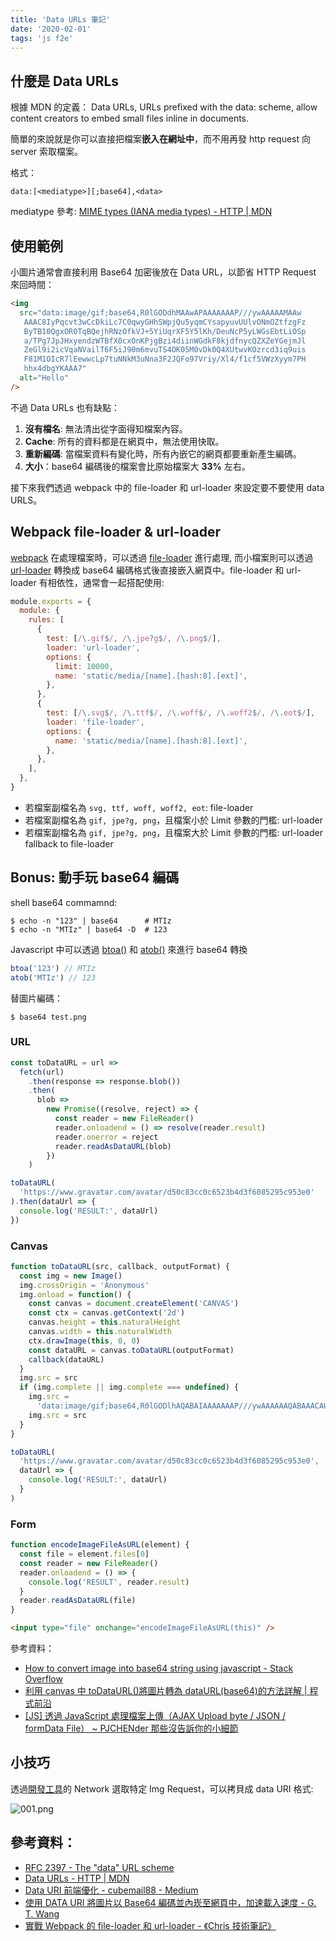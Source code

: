 ```yaml
---
title: 'Data URLs 筆記'
date: '2020-02-01'
tags: 'js f2e'
---
```


## 什麼是 Data URLs

根據 MDN 的定義： Data URLs, URLs prefixed with the data: scheme, allow content creators to embed small files inline in documents.

簡單的來說就是你可以直接把檔案**嵌入在網址中**，而不用再發 http request 向 server 索取檔案。

格式：

```
data:[<mediatype>][;base64],<data>
```

mediatype 參考: [MIME types (IANA media types) - HTTP | MDN](https://developer.mozilla.org/en-US/docs/Web/HTTP/Basics_of_HTTP/MIME_types)

## 使用範例

小圖片通常會直接利用 Base64 加密後放在 Data URL，以節省 HTTP Request 來回時間：

```html
<img
  src="data:image/gif;base64,R0lGODdhMAAwAPAAAAAAAP///ywAAAAAMAAw
   AAAC8IyPqcvt3wCcDkiLc7C0qwyGHhSWpjQu5yqmCYsapyuvUUlvONmOZtfzgFz
   ByTB10QgxOR0TqBQejhRNzOfkVJ+5YiUqrXF5Y5lKh/DeuNcP5yLWGsEbtLiOSp
   a/TPg7JpJHxyendzWTBfX0cxOnKPjgBzi4diinWGdkF8kjdfnycQZXZeYGejmJl
   ZeGl9i2icVqaNVailT6F5iJ90m6mvuTS4OK05M0vDk0Q4XUtwvKOzrcd3iq9uis
   F81M1OIcR7lEewwcLp7tuNNkM3uNna3F2JQFo97Vriy/Xl4/f1cf5VWzXyym7PH
   hhx4dbgYKAAA7"
  alt="Hello"
/>
```

不過 Data URLs 也有缺點：

1. **沒有檔名**: 無法清出從字面得知檔案內容。
2. **Cache**: 所有的資料都是在網頁中，無法使用快取。
3. **重新編碼**: 當檔案資料有變化時，所有內嵌它的網頁都要重新產生編碼。
4. **大小**：base64 編碼後的檔案會比原始檔案大 **33%** 左右。

接下來我們透過 webpack 中的 file-loader 和 url-loader 來設定要不要使用 data URLS。

## Webpack file-loader & url-loader

[webpack](https://webpack.js.org/) 在處理檔案時，可以透過 [file-loader](https://github.com/webpack-contrib/file-loader) 進行處理, 而小檔案則可以透過 [url-loader](https://github.com/webpack-contrib/url-loader) 轉換成 base64 編碼格式後直接嵌入網頁中。file-loader 和 url-loader 有相依性，通常會一起搭配使用:

```js
module.exports = {
  module: {
    rules: [
      {
        test: [/\.gif$/, /\.jpe?g$/, /\.png$/],
        loader: 'url-loader',
        options: {
          limit: 10000,
          name: 'static/media/[name].[hash:8].[ext]',
        },
      },
      {
        test: [/\.svg$/, /\.ttf$/, /\.woff$/, /\.woff2$/, /\.eot$/],
        loader: 'file-loader',
        options: {
          name: 'static/media/[name].[hash:8].[ext]',
        },
      },
    ],
  },
}
```

- 若檔案副檔名為 `svg, ttf, woff, woff2, eot`: file-loader
- 若檔案副檔名為 `gif, jpe?g, png`，且檔案小於 Limit 參數的門檻: url-loader
- 若檔案副檔名為 `gif, jpe?g, png`，且檔案大於 Limit 參數的門檻: url-loader fallback to file-loader

## Bonus: 動手玩 base64 編碼

shell base64 commamnd:

```shell
$ echo -n "123" | base64      # MTIz
$ echo -n "MTIz" | base64 -D  # 123
```

Javascript 中可以透過 [btoa()](https://developer.mozilla.org/en-US/docs/Web/API/WindowOrWorkerGlobalScope/btoa) 和 [atob()](https://developer.mozilla.org/en-US/docs/Web/API/WindowOrWorkerGlobalScope/atob) 來進行 base64 轉換

```js
btoa('123') // MTIz
atob('MTIz') // 123
```

替圖片編碼：

```shell
$ base64 test.png
```

### URL

```js
const toDataURL = url =>
  fetch(url)
    .then(response => response.blob())
    .then(
      blob =>
        new Promise((resolve, reject) => {
          const reader = new FileReader()
          reader.onloadend = () => resolve(reader.result)
          reader.onerror = reject
          reader.readAsDataURL(blob)
        })
    )

toDataURL(
  'https://www.gravatar.com/avatar/d50c83cc0c6523b4d3f6085295c953e0'
).then(dataUrl => {
  console.log('RESULT:', dataUrl)
})
```

### Canvas

```js
function toDataURL(src, callback, outputFormat) {
  const img = new Image()
  img.crossOrigin = 'Anonymous'
  img.onload = function() {
    const canvas = document.createElement('CANVAS')
    const ctx = canvas.getContext('2d')
    canvas.height = this.naturalHeight
    canvas.width = this.naturalWidth
    ctx.drawImage(this, 0, 0)
    const dataURL = canvas.toDataURL(outputFormat)
    callback(dataURL)
  }
  img.src = src
  if (img.complete || img.complete === undefined) {
    img.src =
      'data:image/gif;base64,R0lGODlhAQABAIAAAAAAAP///ywAAAAAAQABAAACAUwAOw=='
    img.src = src
  }
}

toDataURL(
  'https://www.gravatar.com/avatar/d50c83cc0c6523b4d3f6085295c953e0',
  dataUrl => {
    console.log('RESULT:', dataUrl)
  }
)
```

### Form

```js
function encodeImageFileAsURL(element) {
  const file = element.files[0]
  const reader = new FileReader()
  reader.onloadend = () => {
    console.log('RESULT', reader.result)
  }
  reader.readAsDataURL(file)
}
```

```html
<input type="file" onchange="encodeImageFileAsURL(this)" />
```

參考資料：

- [How to convert image into base64 string using javascript - Stack Overflow](https://stackoverflow.com/questions/6150289/how-to-convert-image-into-base64-string-using-javascript)
- [利用 canvas 中 toDataURL()將圖片轉為 dataURL(base64)的方法詳解 | 程式前沿](https://codertw.com/%E5%89%8D%E7%AB%AF%E9%96%8B%E7%99%BC/227679/)
- [[JS] 透過 JavaScript 處理檔案上傳（AJAX Upload byte / JSON / formData File） ~ PJCHENder 那些沒告訴你的小細節](https://pjchender.blogspot.com/2019/01/js-javascript-input-file-upload-file.html)

## 小技巧

透過[開發工具](https://developers.google.com/web/updates/2015/05/copy-image-as-data-uri)的 Network 選取特定 Img Request，可以拷貝成 data URI 格式:

![001.png](../images/data-url/001.png)

## 參考資料：

- [RFC 2397 - The "data" URL scheme](https://tools.ietf.org/html/rfc2397)
- [Data URLs - HTTP | MDN](https://developer.mozilla.org/en-US/docs/Web/HTTP/Basics_of_HTTP/Data_URIs)
- [Data URI 前端優化 - cubemail88 - Medium](https://medium.com/cubemail88/data-uri-%E5%89%8D%E7%AB%AF%E5%84%AA%E5%8C%96-d83f833e376d)
- [使用 DATA URI 將圖片以 Base64 編碼並內崁至網頁中，加速載入速度 - G. T. Wang](https://blog.gtwang.org/web-development/minimizing-http-request-using-data-uri/)
- [實戰 Webpack 的 file-loader 和 url-loader - 《Chris 技術筆記》](https://dwatow.github.io/2018/12-29-webpack/action-url-loader-file-loader/)
